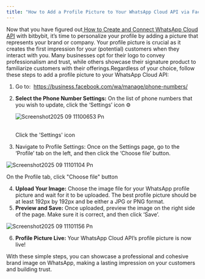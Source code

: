 ```yaml
---
title: "How to Add a Profile Picture to Your WhatsApp Cloud API via Facebook"
---
```


Now that you have figured out[ How to Create and Connect WhatsApp Cloud API](https://knowledge.bitbybit.studio/bitcrm/how-to-add-a-profile-picture-to-your-whatsapp-cloud-api-from-facebook#how-to-add-a-profile-picture-to-your-whatsapp-cloud-api-from-facebook) with bitbybit, it’s time to personalize your profile by adding a picture that represents your brand or company. Your profile picture is crucial as it creates the first impression for your (potential) customers when they interact with you. Many businesses opt for their logo to convey professionalism and trust, while others showcase their signature product to familiarize customers with their offerings.Regardless of your choice, follow these steps to add a profile picture to your WhatsApp Cloud API:

1. Go to:  https://business.facebook.com/wa/manage/phone-numbers/
2. **Select the Phone Number Settings:** On the list of phone numbers that you wish to update, click the ‘Settings’ icon ⚙️

   ![Screenshot2025 09 11100653 Pn](/images/Screenshot2025-09-11100653.png)

   \
   Click the 'Settings' icon‍
3. Navigate to Profile Settings: Once on the Settings page, go to the ‘Profile’ tab on the left, and then click the ‘Choose file’ button.

![Screenshot2025 09 11101104 Pn](/images/Screenshot2025-09-11101104.png)

On the Profile tab, click "Choose file" button

4. **Upload Your Image:** Choose the image file for your WhatsApp profile picture and wait for it to be uploaded. The best profile picture should be at least 192px by 192px and be either a JPG or PNG format.
5. **Preview and Save:** Once uploaded, preview the image on the right side of the page. Make sure it is correct, and then click ‘Save’.

![Screenshot2025 09 11101156 Pn](/images/Screenshot2025-09-11101156.png)

6. **Profile Picture Live:**  Your WhatsApp Cloud API’s profile picture is now live\!

‍With these simple steps, you can showcase a professional and cohesive brand image on WhatsApp, making a lasting impression on your customers and building trust.